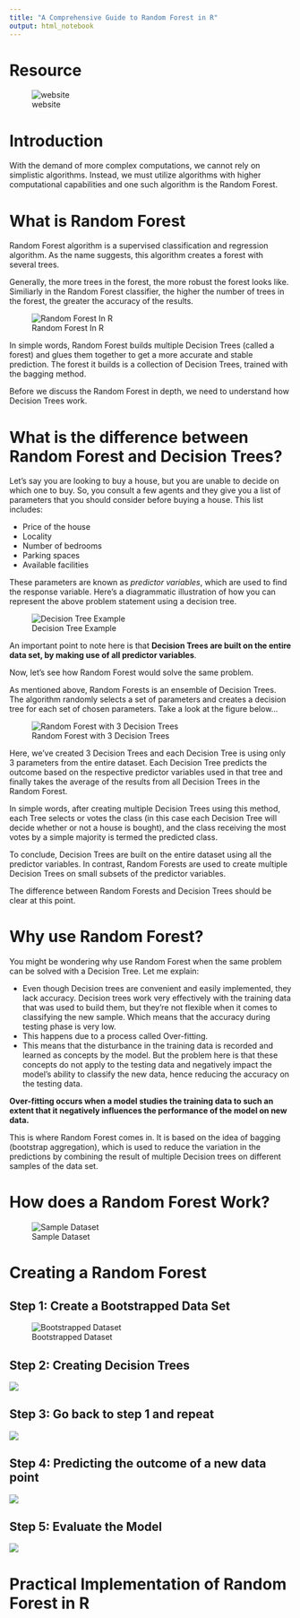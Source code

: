 ```yaml
---
title: "A Comprehensive Guide to Random Forest in R"
output: html_notebook
---
```


# Resource

![website](https://www.edureka.co/blog/random-forest-classifier/)

# Introduction

With the demand of more complex computations, we cannot rely on simplistic algorithms. Instead, we must utilize algorithms with higher computational capabilities and one such algorithm is the Random Forest.

# What is Random Forest

Random Forest algorithm is a supervised classification and regression algorithm. As the name suggests, this algorithm creates a forest with several trees.

Generally, the more trees in the forest, the more robust the forest looks like. Similiarly in the Random Forest classifier, the higher the number of trees in the forest, the greater the accuracy of the results.

![Random Forest In R](../images/Classification-Random-Forest-Random-Forest-In-R-Edureka-2.png)

In simple words, Random Forest builds multiple Decision Trees (called a forest) and glues them together to get a more accurate and stable prediction. The forest it builds is a collection of Decision Trees, trained with the bagging method.

Before we discuss the Random Forest in depth, we need to understand how Decision Trees work.

# What is the difference between Random Forest and Decision Trees?

Let's say you are looking to buy a house, but you are unable to decide on which one to buy. So, you consult a few agents and they give you a list of parameters that you should consider before buying a house. This list includes:

* Price of the house
* Locality
* Number of bedrooms
* Parking spaces
* Available facilities

These parameters are known as *predictor variables*, which are used to find the response variable. Here’s a diagrammatic illustration of how you can represent the above problem statement using a decision tree.

![Decision Tree Example](../images/Decision-Tree-Example-Random-Forest-In-R-Edureka-1-768x599.png)

An important point to note here is that **Decision Trees are built on the entire data set, by making use of all predictor variables**.

Now, let's see how Random Forest would solve the same problem.

As mentioned above, Random Forests is an ensemble of Decision Trees. The algorithm randomly selects a set of parameters and creates a decision tree for each set of chosen parameters. Take a look at the figure below...

![Random Forest with 3 Decision Trees](../images/Random-Forest-with-3-Decision-Trees-Random-Forest-In-R-Edureka.png)

Here, we've created 3 Decision Trees and each Decision Tree is using only 3 parameters from the entire dataset. Each Decision Tree predicts the outcome based on the respective predictor variables used in that tree and finally takes the average of the results from all Decision Trees in the Random Forest.

In simple words, after creating multiple Decision Trees using this method, each Tree selects or votes the class (in this case each Decision Tree will decide whether or not a house is bought), and the class receiving the most votes by a simple majority is termed the predicted class.

To conclude, Decision Trees are built on the entire dataset using all the predictor variables. In contrast, Random Forests are used to create multiple Decision Trees on small subsets of the predictor variables.

The difference between Random Forests and Decision Trees should be clear at this point.

# Why use Random Forest?

You might be wondering why use Random Forest when the same problem can be solved with a Decision Tree. Let me explain:

* Even though Decision trees are convenient and easily implemented, they lack accuracy. Decision trees work very effectively with the training data that was used to build them, but they’re not flexible when it comes to classifying the new sample. Which means that the accuracy during testing phase is very low.
* This happens due to a process called Over-fitting.
* This means that the disturbance in the training data is recorded and learned as concepts by the model. But the problem here is that these concepts do not apply to the testing data and negatively impact the model’s ability to classify the new data, hence reducing the accuracy on the testing data.

**Over-fitting occurs when a model studies the training data to such an extent that it negatively influences the performance of the model on new data.**

This is where Random Forest comes in. It is based on the idea of bagging (bootstrap aggregation), which is used to reduce the variation in the predictions by combining the result of multiple Decision trees on different samples of the data set.

# How does a Random Forest Work?


![Sample Dataset](../images/Sample-Data-Set-Random-Forest-In-R-Edureka-768x375.png)

# Creating a Random Forest

## Step 1: Create a Bootstrapped Data Set

![Bootstrapped Dataset](../images/Bootstrapped-Data-Set-Random-Forest-In-R-Edureka-768x375.png)

## Step 2: Creating Decision Trees

![](../images/Random-Forest-Algorithm-Random-Forest-In-R-Edureka-768x460.png)

## Step 3: Go back to step 1 and repeat

![](../images/Random-Forest-Random-Forest-In-R-Edureka-768x450.png)

## Step 4: Predicting the outcome of a new data point

![](../images/Output-Random-Forest-In-R-Edureka-768x330.png)

## Step 5: Evaluate the Model

![](../images/Out-Of-Bag-Sample-Random-Forest-In-R-Edureka-768x189.png)


# Practical Implementation of Random Forest in R





